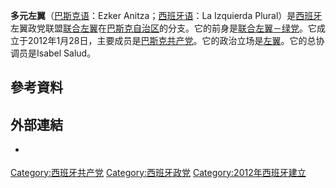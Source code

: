 {{Infobox political party
|name               = 多元左翼
|native_name        = Ezker Anitza
|logo               = EzAn IU.svg
|spokesperson       = Íñigo Martínez
|leader1_title      = 总协调员
|leader1_name       = Isabel Salud 
|slogan             = 
|founded            = {{Start date|2012|01|28|df=y}} 
|dissolved          = <!-- {{End date|YYYY|MM|DD}} -->
|split              = 
|merged             = 
|headquarters       =   
|newspaper          = 
|student_wing       = 
|youth_wing         = 
|membership_year    = 
|membership         = 
|ideology           = [[社会主义|社会主义]]<br>[[反資本主義|反資本主義]]<br>[[共产主义|共产主义]]<br>[[民族自決|民族自決]]<br>[[女权主义|女权主义]]
|position           = [[左翼|左翼]]
|national           = [[联合左翼_(西班牙)|联合左翼 (西班牙)]]<ref>[http://www.elmundo.es/elmundo/2012/03/31/paisvasco/1333210978.html Izquierda Unida acuerda que Ezker Anitza sea su 'único referente' en Euskadi.] [[世界报_(西班牙)|世界报 (西班牙)]], 31/03/2012.</ref>
|international      = 
|europarl           = 
|affiliation1_title = 选举联盟
|affiliation1       = [[联合我们能_(巴斯克)|联合我们能]]<br>Irabazi
|colors             =  
|colorcode          = #732021
|seats1_title       = [[眾議院_(西班牙)|众议院]]（巴斯克席位）
|seats1             = {{Composition bar|1|18|hex=#732021}}<small>在[[联合我们能|联合我们能]]党团内</small>
|seats2_title       = [[巴斯克议会|巴斯克议会]]
|seats2             = {{Composition bar|2|75|hex=#732021}}<small>在[[联合我们能_(巴斯克)|联合我们能]]党团内</small>
|seats3_title       = [[省议会_(巴斯克)|省议会]]
|seats3             = {{Composition bar|1|153|hex=#732021}}
|seats4_title       = [[市镇_(西班牙)|市镇议会]]
|seats4             = {{Composition bar|36|2628|hex=#732021}}
|symbol             = 
|website            = http://ezker-anitza.org/
|country            = 西班牙
|state              = 巴斯克
}}
'''多元左翼'''（[[巴斯克语|巴斯克语]]：Ezker Anitza；[[西班牙语|西班牙语]]：La Izquierda Plural）是[[西班牙|西班牙]]左翼政党联盟[[联合左翼_(西班牙)|联合左翼]]在[[巴斯克自治区|巴斯克自治区]]的分支。它的前身是[[联合左翼－绿党|联合左翼－绿党]]。它成立于2012年1月28日，主要成员是[[巴斯克共产党|巴斯克共产党]]。它的政治立场是[[左翼|左翼]]。它的总协调员是Isabel Salud。

==參考資料==
{{Reflist}}

==外部連結==
*{{official website}} {{eu icon}}

[[Category:西班牙共产党|Category:西班牙共产党]]
[[Category:西班牙政党|Category:西班牙政党]]
[[Category:2012年西班牙建立|Category:2012年西班牙建立]]